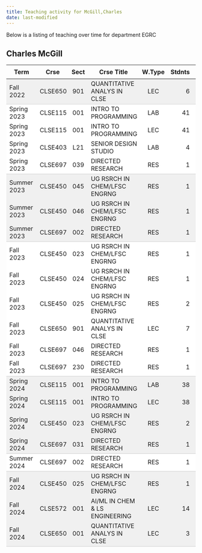 ```yaml
---
title: Teaching activity for McGill,Charles
date: last-modified
---
```


Below is a listing of teaching over time for department EGRC


## Charles McGill

<style type="text/css">
#T_081f7 table {
  width: 100%;
  border-collapse: collapse;
}
#T_081f7 th {
  text-align: center;
  padding: 8px;
}
#T_081f7 td:nth-child(1) {
  padding-right: 10px;
  text-align: left;
}
#T_081f7 td:nth-child(2) {
  padding-right: 5px;
  text-align: left;
}
#T_081f7  td:nth-child(4) {
  padding-right: 5px;
  text-align: left;
}
#T_081f7 td:nth-child(3) {
  text-align: center;
}
#T_081f7  td:nth-child(5) {
  text-align: center;
}
#T_081f7 td:nth-child(6) {
  text-align: right;
}
#T_081f7  td:nth-child(7) {
  text-align: right;
}
#T_081f7_row0_col0, #T_081f7_row0_col1, #T_081f7_row0_col2, #T_081f7_row0_col3, #T_081f7_row0_col4, #T_081f7_row0_col5, #T_081f7_row0_col6, #T_081f7_row7_col0, #T_081f7_row7_col1, #T_081f7_row7_col2, #T_081f7_row7_col3, #T_081f7_row7_col4, #T_081f7_row7_col5, #T_081f7_row7_col6, #T_081f7_row17_col0, #T_081f7_row17_col1, #T_081f7_row17_col2, #T_081f7_row17_col3, #T_081f7_row17_col4, #T_081f7_row17_col5, #T_081f7_row17_col6, #T_081f7_row21_col0, #T_081f7_row21_col1, #T_081f7_row21_col2, #T_081f7_row21_col3, #T_081f7_row21_col4, #T_081f7_row21_col5, #T_081f7_row21_col6 {
  background-color: #f0f0f0;
  border-bottom: 1px solid #ccc;
}
#T_081f7_row1_col0, #T_081f7_row1_col1, #T_081f7_row1_col2, #T_081f7_row1_col3, #T_081f7_row1_col4, #T_081f7_row1_col5, #T_081f7_row1_col6, #T_081f7_row2_col0, #T_081f7_row2_col1, #T_081f7_row2_col2, #T_081f7_row2_col3, #T_081f7_row2_col4, #T_081f7_row2_col5, #T_081f7_row2_col6, #T_081f7_row3_col0, #T_081f7_row3_col1, #T_081f7_row3_col2, #T_081f7_row3_col3, #T_081f7_row3_col4, #T_081f7_row3_col5, #T_081f7_row3_col6, #T_081f7_row8_col0, #T_081f7_row8_col1, #T_081f7_row8_col2, #T_081f7_row8_col3, #T_081f7_row8_col4, #T_081f7_row8_col5, #T_081f7_row8_col6, #T_081f7_row9_col0, #T_081f7_row9_col1, #T_081f7_row9_col2, #T_081f7_row9_col3, #T_081f7_row9_col4, #T_081f7_row9_col5, #T_081f7_row9_col6, #T_081f7_row10_col0, #T_081f7_row10_col1, #T_081f7_row10_col2, #T_081f7_row10_col3, #T_081f7_row10_col4, #T_081f7_row10_col5, #T_081f7_row10_col6, #T_081f7_row11_col0, #T_081f7_row11_col1, #T_081f7_row11_col2, #T_081f7_row11_col3, #T_081f7_row11_col4, #T_081f7_row11_col5, #T_081f7_row11_col6, #T_081f7_row12_col0, #T_081f7_row12_col1, #T_081f7_row12_col2, #T_081f7_row12_col3, #T_081f7_row12_col4, #T_081f7_row12_col5, #T_081f7_row12_col6 {
  background-color: #ffffff;
  border-bottom: none;
}
#T_081f7_row4_col0, #T_081f7_row4_col1, #T_081f7_row4_col2, #T_081f7_row4_col3, #T_081f7_row4_col4, #T_081f7_row4_col5, #T_081f7_row4_col6, #T_081f7_row13_col0, #T_081f7_row13_col1, #T_081f7_row13_col2, #T_081f7_row13_col3, #T_081f7_row13_col4, #T_081f7_row13_col5, #T_081f7_row13_col6, #T_081f7_row18_col0, #T_081f7_row18_col1, #T_081f7_row18_col2, #T_081f7_row18_col3, #T_081f7_row18_col4, #T_081f7_row18_col5, #T_081f7_row18_col6 {
  background-color: #ffffff;
  border-bottom: 1px solid #ccc;
}
#T_081f7_row5_col0, #T_081f7_row5_col1, #T_081f7_row5_col2, #T_081f7_row5_col3, #T_081f7_row5_col4, #T_081f7_row5_col5, #T_081f7_row5_col6, #T_081f7_row6_col0, #T_081f7_row6_col1, #T_081f7_row6_col2, #T_081f7_row6_col3, #T_081f7_row6_col4, #T_081f7_row6_col5, #T_081f7_row6_col6, #T_081f7_row14_col0, #T_081f7_row14_col1, #T_081f7_row14_col2, #T_081f7_row14_col3, #T_081f7_row14_col4, #T_081f7_row14_col5, #T_081f7_row14_col6, #T_081f7_row15_col0, #T_081f7_row15_col1, #T_081f7_row15_col2, #T_081f7_row15_col3, #T_081f7_row15_col4, #T_081f7_row15_col5, #T_081f7_row15_col6, #T_081f7_row16_col0, #T_081f7_row16_col1, #T_081f7_row16_col2, #T_081f7_row16_col3, #T_081f7_row16_col4, #T_081f7_row16_col5, #T_081f7_row16_col6, #T_081f7_row19_col0, #T_081f7_row19_col1, #T_081f7_row19_col2, #T_081f7_row19_col3, #T_081f7_row19_col4, #T_081f7_row19_col5, #T_081f7_row19_col6, #T_081f7_row20_col0, #T_081f7_row20_col1, #T_081f7_row20_col2, #T_081f7_row20_col3, #T_081f7_row20_col4, #T_081f7_row20_col5, #T_081f7_row20_col6 {
  background-color: #f0f0f0;
  border-bottom: none;
}
</style>
<table id="T_081f7">
  <thead>
    <tr>
      <th id="T_081f7_level0_col0" class="col_heading level0 col0" >Term</th>
      <th id="T_081f7_level0_col1" class="col_heading level0 col1" >Crse</th>
      <th id="T_081f7_level0_col2" class="col_heading level0 col2" >Sect</th>
      <th id="T_081f7_level0_col3" class="col_heading level0 col3" >Crse Title</th>
      <th id="T_081f7_level0_col4" class="col_heading level0 col4" >W.Type</th>
      <th id="T_081f7_level0_col5" class="col_heading level0 col5" >Stdnts</th>
      <th id="T_081f7_level0_col6" class="col_heading level0 col6" >Hours</th>
    </tr>
  </thead>
  <tbody>
    <tr>
      <td id="T_081f7_row0_col0" class="data row0 col0" >Fall 2022</td>
      <td id="T_081f7_row0_col1" class="data row0 col1" >CLSE650</td>
      <td id="T_081f7_row0_col2" class="data row0 col2" >901</td>
      <td id="T_081f7_row0_col3" class="data row0 col3" >QUANTITATIVE ANALYS IN CLSE</td>
      <td id="T_081f7_row0_col4" class="data row0 col4" >LEC</td>
      <td id="T_081f7_row0_col5" class="data row0 col5" >6</td>
      <td id="T_081f7_row0_col6" class="data row0 col6" >18</td>
    </tr>
    <tr>
      <td id="T_081f7_row1_col0" class="data row1 col0" >Spring 2023</td>
      <td id="T_081f7_row1_col1" class="data row1 col1" >CLSE115</td>
      <td id="T_081f7_row1_col2" class="data row1 col2" >001</td>
      <td id="T_081f7_row1_col3" class="data row1 col3" >INTRO TO PROGRAMMING</td>
      <td id="T_081f7_row1_col4" class="data row1 col4" >LAB</td>
      <td id="T_081f7_row1_col5" class="data row1 col5" >41</td>
      <td id="T_081f7_row1_col6" class="data row1 col6" >82</td>
    </tr>
    <tr>
      <td id="T_081f7_row2_col0" class="data row2 col0" >Spring 2023</td>
      <td id="T_081f7_row2_col1" class="data row2 col1" >CLSE115</td>
      <td id="T_081f7_row2_col2" class="data row2 col2" >001</td>
      <td id="T_081f7_row2_col3" class="data row2 col3" >INTRO TO PROGRAMMING</td>
      <td id="T_081f7_row2_col4" class="data row2 col4" >LEC</td>
      <td id="T_081f7_row2_col5" class="data row2 col5" >41</td>
      <td id="T_081f7_row2_col6" class="data row2 col6" >82</td>
    </tr>
    <tr>
      <td id="T_081f7_row3_col0" class="data row3 col0" >Spring 2023</td>
      <td id="T_081f7_row3_col1" class="data row3 col1" >CLSE403</td>
      <td id="T_081f7_row3_col2" class="data row3 col2" >L21</td>
      <td id="T_081f7_row3_col3" class="data row3 col3" >SENIOR DESIGN STUDIO</td>
      <td id="T_081f7_row3_col4" class="data row3 col4" >LAB</td>
      <td id="T_081f7_row3_col5" class="data row3 col5" >4</td>
      <td id="T_081f7_row3_col6" class="data row3 col6" >8</td>
    </tr>
    <tr>
      <td id="T_081f7_row4_col0" class="data row4 col0" >Spring 2023</td>
      <td id="T_081f7_row4_col1" class="data row4 col1" >CLSE697</td>
      <td id="T_081f7_row4_col2" class="data row4 col2" >039</td>
      <td id="T_081f7_row4_col3" class="data row4 col3" >DIRECTED RESEARCH</td>
      <td id="T_081f7_row4_col4" class="data row4 col4" >RES</td>
      <td id="T_081f7_row4_col5" class="data row4 col5" >1</td>
      <td id="T_081f7_row4_col6" class="data row4 col6" >4</td>
    </tr>
    <tr>
      <td id="T_081f7_row5_col0" class="data row5 col0" >Summer 2023</td>
      <td id="T_081f7_row5_col1" class="data row5 col1" >CLSE450</td>
      <td id="T_081f7_row5_col2" class="data row5 col2" >045</td>
      <td id="T_081f7_row5_col3" class="data row5 col3" >UG RSRCH IN CHEM/LFSC ENGRNG</td>
      <td id="T_081f7_row5_col4" class="data row5 col4" >RES</td>
      <td id="T_081f7_row5_col5" class="data row5 col5" >1</td>
      <td id="T_081f7_row5_col6" class="data row5 col6" >3</td>
    </tr>
    <tr>
      <td id="T_081f7_row6_col0" class="data row6 col0" >Summer 2023</td>
      <td id="T_081f7_row6_col1" class="data row6 col1" >CLSE450</td>
      <td id="T_081f7_row6_col2" class="data row6 col2" >046</td>
      <td id="T_081f7_row6_col3" class="data row6 col3" >UG RSRCH IN CHEM/LFSC ENGRNG</td>
      <td id="T_081f7_row6_col4" class="data row6 col4" >RES</td>
      <td id="T_081f7_row6_col5" class="data row6 col5" >1</td>
      <td id="T_081f7_row6_col6" class="data row6 col6" >2</td>
    </tr>
    <tr>
      <td id="T_081f7_row7_col0" class="data row7 col0" >Summer 2023</td>
      <td id="T_081f7_row7_col1" class="data row7 col1" >CLSE697</td>
      <td id="T_081f7_row7_col2" class="data row7 col2" >002</td>
      <td id="T_081f7_row7_col3" class="data row7 col3" >DIRECTED RESEARCH</td>
      <td id="T_081f7_row7_col4" class="data row7 col4" >RES</td>
      <td id="T_081f7_row7_col5" class="data row7 col5" >1</td>
      <td id="T_081f7_row7_col6" class="data row7 col6" >3</td>
    </tr>
    <tr>
      <td id="T_081f7_row8_col0" class="data row8 col0" >Fall 2023</td>
      <td id="T_081f7_row8_col1" class="data row8 col1" >CLSE450</td>
      <td id="T_081f7_row8_col2" class="data row8 col2" >023</td>
      <td id="T_081f7_row8_col3" class="data row8 col3" >UG RSRCH IN CHEM/LFSC ENGRNG</td>
      <td id="T_081f7_row8_col4" class="data row8 col4" >RES</td>
      <td id="T_081f7_row8_col5" class="data row8 col5" >1</td>
      <td id="T_081f7_row8_col6" class="data row8 col6" >1</td>
    </tr>
    <tr>
      <td id="T_081f7_row9_col0" class="data row9 col0" >Fall 2023</td>
      <td id="T_081f7_row9_col1" class="data row9 col1" >CLSE450</td>
      <td id="T_081f7_row9_col2" class="data row9 col2" >024</td>
      <td id="T_081f7_row9_col3" class="data row9 col3" >UG RSRCH IN CHEM/LFSC ENGRNG</td>
      <td id="T_081f7_row9_col4" class="data row9 col4" >RES</td>
      <td id="T_081f7_row9_col5" class="data row9 col5" >1</td>
      <td id="T_081f7_row9_col6" class="data row9 col6" >2</td>
    </tr>
    <tr>
      <td id="T_081f7_row10_col0" class="data row10 col0" >Fall 2023</td>
      <td id="T_081f7_row10_col1" class="data row10 col1" >CLSE450</td>
      <td id="T_081f7_row10_col2" class="data row10 col2" >025</td>
      <td id="T_081f7_row10_col3" class="data row10 col3" >UG RSRCH IN CHEM/LFSC ENGRNG</td>
      <td id="T_081f7_row10_col4" class="data row10 col4" >RES</td>
      <td id="T_081f7_row10_col5" class="data row10 col5" >2</td>
      <td id="T_081f7_row10_col6" class="data row10 col6" >6</td>
    </tr>
    <tr>
      <td id="T_081f7_row11_col0" class="data row11 col0" >Fall 2023</td>
      <td id="T_081f7_row11_col1" class="data row11 col1" >CLSE650</td>
      <td id="T_081f7_row11_col2" class="data row11 col2" >901</td>
      <td id="T_081f7_row11_col3" class="data row11 col3" >QUANTITATIVE ANALYS IN CLSE</td>
      <td id="T_081f7_row11_col4" class="data row11 col4" >LEC</td>
      <td id="T_081f7_row11_col5" class="data row11 col5" >7</td>
      <td id="T_081f7_row11_col6" class="data row11 col6" >21</td>
    </tr>
    <tr>
      <td id="T_081f7_row12_col0" class="data row12 col0" >Fall 2023</td>
      <td id="T_081f7_row12_col1" class="data row12 col1" >CLSE697</td>
      <td id="T_081f7_row12_col2" class="data row12 col2" >046</td>
      <td id="T_081f7_row12_col3" class="data row12 col3" >DIRECTED RESEARCH</td>
      <td id="T_081f7_row12_col4" class="data row12 col4" >RES</td>
      <td id="T_081f7_row12_col5" class="data row12 col5" >1</td>
      <td id="T_081f7_row12_col6" class="data row12 col6" >9</td>
    </tr>
    <tr>
      <td id="T_081f7_row13_col0" class="data row13 col0" >Fall 2023</td>
      <td id="T_081f7_row13_col1" class="data row13 col1" >CLSE697</td>
      <td id="T_081f7_row13_col2" class="data row13 col2" >230</td>
      <td id="T_081f7_row13_col3" class="data row13 col3" >DIRECTED RESEARCH</td>
      <td id="T_081f7_row13_col4" class="data row13 col4" >RES</td>
      <td id="T_081f7_row13_col5" class="data row13 col5" >1</td>
      <td id="T_081f7_row13_col6" class="data row13 col6" >5</td>
    </tr>
    <tr>
      <td id="T_081f7_row14_col0" class="data row14 col0" >Spring 2024</td>
      <td id="T_081f7_row14_col1" class="data row14 col1" >CLSE115</td>
      <td id="T_081f7_row14_col2" class="data row14 col2" >001</td>
      <td id="T_081f7_row14_col3" class="data row14 col3" >INTRO TO PROGRAMMING</td>
      <td id="T_081f7_row14_col4" class="data row14 col4" >LAB</td>
      <td id="T_081f7_row14_col5" class="data row14 col5" >38</td>
      <td id="T_081f7_row14_col6" class="data row14 col6" >76</td>
    </tr>
    <tr>
      <td id="T_081f7_row15_col0" class="data row15 col0" >Spring 2024</td>
      <td id="T_081f7_row15_col1" class="data row15 col1" >CLSE115</td>
      <td id="T_081f7_row15_col2" class="data row15 col2" >001</td>
      <td id="T_081f7_row15_col3" class="data row15 col3" >INTRO TO PROGRAMMING</td>
      <td id="T_081f7_row15_col4" class="data row15 col4" >LEC</td>
      <td id="T_081f7_row15_col5" class="data row15 col5" >38</td>
      <td id="T_081f7_row15_col6" class="data row15 col6" >76</td>
    </tr>
    <tr>
      <td id="T_081f7_row16_col0" class="data row16 col0" >Spring 2024</td>
      <td id="T_081f7_row16_col1" class="data row16 col1" >CLSE450</td>
      <td id="T_081f7_row16_col2" class="data row16 col2" >023</td>
      <td id="T_081f7_row16_col3" class="data row16 col3" >UG RSRCH IN CHEM/LFSC ENGRNG</td>
      <td id="T_081f7_row16_col4" class="data row16 col4" >RES</td>
      <td id="T_081f7_row16_col5" class="data row16 col5" >2</td>
      <td id="T_081f7_row16_col6" class="data row16 col6" >2</td>
    </tr>
    <tr>
      <td id="T_081f7_row17_col0" class="data row17 col0" >Spring 2024</td>
      <td id="T_081f7_row17_col1" class="data row17 col1" >CLSE697</td>
      <td id="T_081f7_row17_col2" class="data row17 col2" >031</td>
      <td id="T_081f7_row17_col3" class="data row17 col3" >DIRECTED RESEARCH</td>
      <td id="T_081f7_row17_col4" class="data row17 col4" >RES</td>
      <td id="T_081f7_row17_col5" class="data row17 col5" >1</td>
      <td id="T_081f7_row17_col6" class="data row17 col6" >9</td>
    </tr>
    <tr>
      <td id="T_081f7_row18_col0" class="data row18 col0" >Summer 2024</td>
      <td id="T_081f7_row18_col1" class="data row18 col1" >CLSE697</td>
      <td id="T_081f7_row18_col2" class="data row18 col2" >002</td>
      <td id="T_081f7_row18_col3" class="data row18 col3" >DIRECTED RESEARCH</td>
      <td id="T_081f7_row18_col4" class="data row18 col4" >RES</td>
      <td id="T_081f7_row18_col5" class="data row18 col5" >1</td>
      <td id="T_081f7_row18_col6" class="data row18 col6" >3</td>
    </tr>
    <tr>
      <td id="T_081f7_row19_col0" class="data row19 col0" >Fall 2024</td>
      <td id="T_081f7_row19_col1" class="data row19 col1" >CLSE450</td>
      <td id="T_081f7_row19_col2" class="data row19 col2" >025</td>
      <td id="T_081f7_row19_col3" class="data row19 col3" >UG RSRCH IN CHEM/LFSC ENGRNG</td>
      <td id="T_081f7_row19_col4" class="data row19 col4" >RES</td>
      <td id="T_081f7_row19_col5" class="data row19 col5" >1</td>
      <td id="T_081f7_row19_col6" class="data row19 col6" >3</td>
    </tr>
    <tr>
      <td id="T_081f7_row20_col0" class="data row20 col0" >Fall 2024</td>
      <td id="T_081f7_row20_col1" class="data row20 col1" >CLSE572</td>
      <td id="T_081f7_row20_col2" class="data row20 col2" >001</td>
      <td id="T_081f7_row20_col3" class="data row20 col3" >AI/ML IN CHEM & LS ENGINEERING</td>
      <td id="T_081f7_row20_col4" class="data row20 col4" >LEC</td>
      <td id="T_081f7_row20_col5" class="data row20 col5" >14</td>
      <td id="T_081f7_row20_col6" class="data row20 col6" >42</td>
    </tr>
    <tr>
      <td id="T_081f7_row21_col0" class="data row21 col0" >Fall 2024</td>
      <td id="T_081f7_row21_col1" class="data row21 col1" >CLSE650</td>
      <td id="T_081f7_row21_col2" class="data row21 col2" >001</td>
      <td id="T_081f7_row21_col3" class="data row21 col3" >QUANTITATIVE ANALYS IN CLSE</td>
      <td id="T_081f7_row21_col4" class="data row21 col4" >LEC</td>
      <td id="T_081f7_row21_col5" class="data row21 col5" >3</td>
      <td id="T_081f7_row21_col6" class="data row21 col6" >9</td>
    </tr>
  </tbody>
</table>


